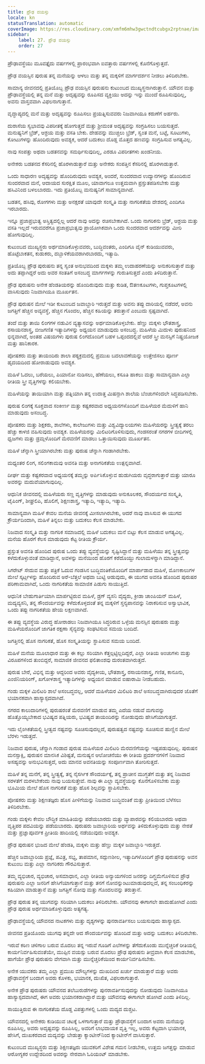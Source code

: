 ```yaml
---
title: ಪ್ರೌಢ ವಯಸ್ಸು
locale: kn
statusTranslation: automatic
coverImage: https://res.cloudinary.com/xmfm6mhw3gwctndtcubgx2rptnae/image/upload/v1740337243/small_cover_educacion_fundamental_a051170f1c.webp
sidebar:
    label: 27. ಪ್ರೌಢ ವಯಸ್ಸು
    order: 27
---
```

ಪ್ರೌಢಾವಸ್ಥೆಯು ಮೂವತ್ತೈದು ವರ್ಷಗಳಲ್ಲಿ ಪ್ರಾರಂಭವಾಗಿ ಐವತ್ತಾರು ವರ್ಷಗಳಲ್ಲಿ ಕೊನೆಗೊಳ್ಳುತ್ತದೆ.

ಪ್ರೌಢ ವಯಸ್ಸಿನ ಪುರುಷ ತನ್ನ ಮನೆಯನ್ನು ಆಳಲು ಮತ್ತು ತನ್ನ ಮಕ್ಕಳಿಗೆ ಮಾರ್ಗದರ್ಶನ ನೀಡಲು ತಿಳಿದಿರಬೇಕು.

ಸಾಮಾನ್ಯ ಜೀವನದಲ್ಲಿ ಪ್ರತಿಯೊಬ್ಬ ಪ್ರೌಢ ವಯಸ್ಸಿನ ಪುರುಷನು ಕುಟುಂಬದ ಮುಖ್ಯಸ್ಥನಾಗಿರುತ್ತಾನೆ. ಯೌವನ ಮತ್ತು ಪ್ರೌಢಾವಸ್ಥೆಯಲ್ಲಿ ತನ್ನ ಮನೆ ಮತ್ತು ಅದೃಷ್ಟವನ್ನು ರೂಪಿಸದ ವ್ಯಕ್ತಿಯು ಅದನ್ನು ಇನ್ನು ಮುಂದೆ ರೂಪಿಸುವುದಿಲ್ಲ, ಅವನು ವಾಸ್ತವವಾಗಿ ವಿಫಲನಾಗುತ್ತಾನೆ.

ವೃದ್ಧಾಪ್ಯದಲ್ಲಿ ಮನೆ ಮತ್ತು ಅದೃಷ್ಟವನ್ನು ರೂಪಿಸಲು ಪ್ರಯತ್ನಿಸುವವರು ನಿಜವಾಗಿಯೂ ಕರುಣೆಗೆ ಅರ್ಹರು.

ದುರಾಸೆಯ ಸ್ವಭಾವವು ವಿಪರೀತಕ್ಕೆ ಹೋಗುತ್ತದೆ ಮತ್ತು ಶ್ರೀಮಂತ ಅದೃಷ್ಟವನ್ನು ಸಂಗ್ರಹಿಸಲು ಬಯಸುತ್ತದೆ. ಮನುಷ್ಯನಿಗೆ ಬ್ರೆಡ್, ಆಶ್ರಯ ಮತ್ತು ವಸತಿ ಬೇಕು. ದೇಹವನ್ನು ಮುಚ್ಚಲು ಬ್ರೆಡ್, ಸ್ವಂತ ಮನೆ, ಬಟ್ಟೆ, ಸೂಟುಗಳು, ಕೋಟುಗಳನ್ನು ಹೊಂದಿರುವುದು ಅವಶ್ಯಕ, ಆದರೆ ಬದುಕಲು ದೊಡ್ಡ ಮೊತ್ತದ ಹಣವನ್ನು ಸಂಗ್ರಹಿಸುವ ಅಗತ್ಯವಿಲ್ಲ.

ನಾವು ಸಂಪತ್ತು ಅಥವಾ ಬಡತನವನ್ನು ಸಮರ್ಥಿಸುವುದಿಲ್ಲ, ಎರಡೂ ವಿಪರೀತಗಳು ಖಂಡನೀಯ.

ಅನೇಕರು ಬಡತನದ ಕೆಸರಿನಲ್ಲಿ ಹೊರಳಾಡುತ್ತಾರೆ ಮತ್ತು ಅನೇಕರು ಸಂಪತ್ತಿನ ಕೆಸರಿನಲ್ಲಿ ಹೊರಳಾಡುತ್ತಾರೆ.

ಒಂದು ಸಾಧಾರಣ ಅದೃಷ್ಟವನ್ನು ಹೊಂದಿರುವುದು ಅವಶ್ಯಕ, ಅಂದರೆ, ಸುಂದರವಾದ ಉದ್ಯಾನಗಳನ್ನು ಹೊಂದಿರುವ ಸುಂದರವಾದ ಮನೆ, ಆದಾಯದ ಸುರಕ್ಷಿತ ಮೂಲ, ಯಾವಾಗಲೂ ಉತ್ತಮವಾಗಿ ಪ್ರಸ್ತುತಪಡಿಸಬೇಕು ಮತ್ತು ಹಸಿವಿನಿಂದ ಬಳಲಬಾರದು. ಇದು ಪ್ರತಿಯೊಬ್ಬ ಮನುಷ್ಯನಿಗೆ ಸಾಮಾನ್ಯವಾಗಿದೆ.

ಬಡತನ, ಹಸಿವು, ರೋಗಗಳು ಮತ್ತು ಅನಕ್ಷರತೆ ಯಾವುದೇ ಸಂಸ್ಕೃತಿ ಮತ್ತು ನಾಗರಿಕತೆಯ ದೇಶದಲ್ಲಿ ಎಂದಿಗೂ ಇರಬಾರದು.

ಇನ್ನೂ ಪ್ರಜಾಪ್ರಭುತ್ವ ಅಸ್ತಿತ್ವದಲ್ಲಿಲ್ಲ ಆದರೆ ನಾವು ಅದನ್ನು ರಚಿಸಬೇಕಾಗಿದೆ. ಒಂದು ನಾಗರಿಕನು ಬ್ರೆಡ್, ಆಶ್ರಯ ಮತ್ತು ವಸತಿ ಇಲ್ಲದೆ ಇರುವವರೆಗೂ ಪ್ರಜಾಪ್ರಭುತ್ವವು ಪ್ರಾಯೋಗಿಕವಾಗಿ ಒಂದು ಸುಂದರವಾದ ಆದರ್ಶವನ್ನು ಮೀರಿ ಹೋಗುವುದಿಲ್ಲ.

ಕುಟುಂಬದ ಮುಖ್ಯಸ್ಥರು ಅರ್ಥಮಾಡಿಕೊಳ್ಳುವವರು, ಬುದ್ಧಿವಂತರು, ಎಂದಿಗೂ ವೈನ್ ಕುಡಿಯುವವರು, ಹೊಟ್ಟೆಬಾಕತನ, ಕುಡುಕರು, ದಬ್ಬಾಳಿಕೆಯವರಾಗಿರಬಾರದು, ಇತ್ಯಾದಿ.

ಪ್ರತಿಯೊಬ್ಬ ಪ್ರೌಢ ಪುರುಷನು ತನ್ನ ಸ್ವಂತ ಅನುಭವದಿಂದ ಮಕ್ಕಳು ತಮ್ಮ ಉದಾಹರಣೆಯನ್ನು ಅನುಕರಿಸುತ್ತಾರೆ ಮತ್ತು ಅದು ತಪ್ಪಾಗಿದ್ದರೆ ಅದು ಅವರ ಸಂತತಿಗೆ ಅಸಂಬದ್ಧ ಮಾರ್ಗಗಳನ್ನು ಗುರುತಿಸುತ್ತದೆ ಎಂದು ತಿಳಿದಿರುತ್ತಾನೆ.

ಪ್ರೌಢ ಪುರುಷನು ಅನೇಕ ಹೆಂಡತಿಯರನ್ನು ಹೊಂದಿರುವುದು ಮತ್ತು ಕುಡಿತ, ಔತಣಕೂಟಗಳು, ಗುಪ್ತಕೂಟಗಳಲ್ಲಿ ವಾಸಿಸುವುದು ನಿಜವಾಗಿಯೂ ಮೂರ್ಖತನ.

ಪ್ರೌಢ ಪುರುಷನ ಮೇಲೆ ಇಡೀ ಕುಟುಂಬದ ಜವಾಬ್ದಾರಿ ಇರುತ್ತದೆ ಮತ್ತು ಅವನು ತಪ್ಪು ದಾರಿಯಲ್ಲಿ ನಡೆದರೆ, ಅವನು ಜಗತ್ತಿಗೆ ಹೆಚ್ಚಿನ ಅವ್ಯವಸ್ಥೆ, ಹೆಚ್ಚಿನ ಗೊಂದಲ, ಹೆಚ್ಚಿನ ಕಹಿಯನ್ನು ತರುತ್ತಾನೆ ಎಂಬುದು ಸ್ಪಷ್ಟವಾಗಿದೆ.

ತಂದೆ ಮತ್ತು ತಾಯಿ ಲಿಂಗಗಳ ನಡುವಿನ ವ್ಯತ್ಯಾಸವನ್ನು ಅರ್ಥಮಾಡಿಕೊಳ್ಳಬೇಕು. ಹೆಣ್ಣು ಮಕ್ಕಳು ಭೌತಶಾಸ್ತ್ರ, ರಸಾಯನಶಾಸ್ತ್ರ, ಬೀಜಗಣಿತ ಇತ್ಯಾದಿಗಳನ್ನು ಅಧ್ಯಯನ ಮಾಡುವುದು ಅಸಂಬದ್ಧ. ಮಹಿಳೆಯ ಮಿದುಳು ಪುರುಷನಿಂದ ಭಿನ್ನವಾಗಿದೆ, ಅಂತಹ ವಿಷಯಗಳು ಪುರುಷ ಲಿಂಗದೊಂದಿಗೆ ಬಹಳ ಒಪ್ಪಂದದಲ್ಲಿವೆ ಆದರೆ ಸ್ತ್ರೀ ಮನಸ್ಸಿಗೆ ನಿಷ್ಪ್ರಯೋಜಕ ಮತ್ತು ಹಾನಿಕಾರಕ.

ಪೋಷಕರು ಮತ್ತು ತಾಯಂದಿರು ಶಾಲಾ ಪಠ್ಯಕ್ರಮದಲ್ಲಿ ಪ್ರಮುಖ ಬದಲಾವಣೆಯನ್ನು ಉತ್ತೇಜಿಸಲು ಪೂರ್ಣ ಹೃದಯದಿಂದ ಹೋರಾಡುವುದು ಅವಶ್ಯಕ.

ಮಹಿಳೆ ಓದಲು, ಬರೆಯಲು, ಪಿಯಾನೋ ನುಡಿಸಲು, ಹೆಣೆಯಲು, ಕಸೂತಿ ಹಾಕಲು ಮತ್ತು ಸಾಮಾನ್ಯವಾಗಿ ಎಲ್ಲಾ ರೀತಿಯ ಸ್ತ್ರೀ ವೃತ್ತಿಗಳನ್ನು ಕಲಿಯಬೇಕು.

ಮಹಿಳೆಯನ್ನು ತಾಯಿಯಾಗಿ ಮತ್ತು ಪತ್ನಿಯಾಗಿ ತನ್ನ ಉದಾತ್ತ ಮಿಷನ್ಗಾಗಿ ಶಾಲೆಯ ಬೆಂಚುಗಳಿಂದಲೇ ಸಿದ್ಧಪಡಿಸಬೇಕು.

ಪುರುಷ ಲಿಂಗಕ್ಕೆ ಸೂಕ್ತವಾದ ಸಂಕೀರ್ಣ ಮತ್ತು ಕಷ್ಟಕರವಾದ ಅಧ್ಯಯನಗಳೊಂದಿಗೆ ಮಹಿಳೆಯರ ಮೆದುಳಿಗೆ ಹಾನಿ ಮಾಡುವುದು ಅಸಂಬದ್ಧ.

ಪೋಷಕರು ಮತ್ತು ಶಿಕ್ಷಕರು, ಶಾಲೆಗಳು, ಕಾಲೇಜುಗಳು ಮತ್ತು ವಿಶ್ವವಿದ್ಯಾಲಯಗಳು ಮಹಿಳೆಯರನ್ನು ಸ್ತ್ರೀತ್ವಕ್ಕೆ ತರಲು ಹೆಚ್ಚು ಕಾಳಜಿ ವಹಿಸುವುದು ಅವಶ್ಯಕ. ಮಹಿಳೆಯರನ್ನು ಮಿಲಿಟರಿಗೊಳಿಸುವುದು, ಗಂಡಸರಂತೆ ನಗರಗಳ ಬೀದಿಗಳಲ್ಲಿ ಧ್ವಜಗಳು ಮತ್ತು ಡ್ರಮ್ಗಳೊಂದಿಗೆ ಮೆರವಣಿಗೆ ಮಾಡಲು ಒತ್ತಾಯಿಸುವುದು ಮೂರ್ಖತನ.

ಮಹಿಳೆ ಚೆನ್ನಾಗಿ ಸ್ತ್ರೀಯಾಗಿರಬೇಕು ಮತ್ತು ಪುರುಷ ಚೆನ್ನಾಗಿ ಗಂಡಾಗಿರಬೇಕು.

ಮಧ್ಯಂತರ ಲಿಂಗ, ಸಲಿಂಗಕಾಮವು ಅವನತಿ ಮತ್ತು ಅನಾಗರಿಕತೆಯ ಉತ್ಪನ್ನವಾಗಿದೆ.

ದೀರ್ಘ ಮತ್ತು ಕಷ್ಟಕರವಾದ ಅಧ್ಯಯನಕ್ಕೆ ತಮ್ಮನ್ನು ಅರ್ಪಿಸಿಕೊಳ್ಳುವ ಹುಡುಗಿಯರು ವೃದ್ಧರಾಗುತ್ತಾರೆ ಮತ್ತು ಯಾರೂ ಅವರನ್ನು ಮದುವೆಯಾಗುವುದಿಲ್ಲ.

ಆಧುನಿಕ ಜೀವನದಲ್ಲಿ ಮಹಿಳೆಯರು ಸಣ್ಣ ವೃತ್ತಿಗಳನ್ನು ಮಾಡುವುದು ಅನುಕೂಲಕರ, ಸೌಂದರ್ಯದ ಸಂಸ್ಕೃತಿ, ಟೈಪಿಂಗ್, ಶೀಘ್ರಲಿಪಿ, ಹೊಲಿಗೆ, ಶಿಕ್ಷಣಶಾಸ್ತ್ರ, ಇತ್ಯಾದಿ, ಇತ್ಯಾದಿ, ಇತ್ಯಾದಿ.

ಸಾಮಾನ್ಯವಾಗಿ ಮಹಿಳೆ ಕೇವಲ ಮನೆಯ ಜೀವನಕ್ಕೆ ಮೀಸಲಾಗಿರಬೇಕು, ಆದರೆ ನಾವು ವಾಸಿಸುವ ಈ ಯುಗದ ಕ್ರೌರ್ಯದಿಂದಾಗಿ, ಮಹಿಳೆ ತಿನ್ನಲು ಮತ್ತು ಬದುಕಲು ಕೆಲಸ ಮಾಡಬೇಕು.

ನಿಜವಾದ ಸಂಸ್ಕೃತಿ ಮತ್ತು ನಾಗರಿಕ ಸಮಾಜದಲ್ಲಿ ಮಹಿಳೆ ಬದುಕಲು ಮನೆ ಬಿಟ್ಟು ಕೆಲಸ ಮಾಡುವ ಅಗತ್ಯವಿಲ್ಲ. ಮನೆಯ ಹೊರಗೆ ಕೆಲಸ ಮಾಡುವುದು ಕೆಟ್ಟ ರೀತಿಯ ಕ್ರೌರ್ಯ.

ಪ್ರಸ್ತುತ ಅವನತಿ ಹೊಂದಿದ ಪುರುಷ ಒಂದು ತಪ್ಪು ವ್ಯವಸ್ಥೆಯನ್ನು ಸೃಷ್ಟಿಸಿದ್ದಾನೆ ಮತ್ತು ಮಹಿಳೆಯು ತನ್ನ ಸ್ತ್ರೀತ್ವವನ್ನು ಕಳೆದುಕೊಳ್ಳುವಂತೆ ಮಾಡಿದ್ದಾನೆ, ಅವಳನ್ನು ಮನೆಯಿಂದ ಹೊರಗೆ ಕರೆದೊಯ್ದು ಗುಲಾಮಳನ್ನಾಗಿ ಮಾಡಿದ್ದಾನೆ.

ಸಿಗರೇಟ್ ಸೇದುವ ಮತ್ತು ಪತ್ರಿಕೆ ಓದುವ ಗಂಡಸಿನ ಬುದ್ಧಿವಂತಿಕೆಯೊಂದಿಗೆ ಮಾರ್ಪಾಡಾದ ಮಹಿಳೆ, ಮೊಣಕಾಲುಗಳ ಮೇಲೆ ಸ್ಕರ್ಟ್ಗಳನ್ನು ಹೊಂದಿರುವ ಅರೆ-ಬೆತ್ತಲೆ ಅಥವಾ ಬುಟ್ಟಿ ಆಡುವುದು, ಈ ಯುಗದ ಅವನತಿ ಹೊಂದಿದ ಪುರುಷರ ಪರಿಣಾಮವಾಗಿದೆ, ಒಂದು ನಾಗರಿಕತೆಯ ಸಾಮಾಜಿಕ ಪಿಡುಗು ಸಾಯುತ್ತಿದೆ.

ಆಧುನಿಕ ಬೇಹುಗಾರ್ತಿಯಾಗಿ ಮಾರ್ಪಟ್ಟಿರುವ ಮಹಿಳೆ, ಡ್ರಗ್ ವ್ಯಸನಿ ವೈದ್ಯರು, ಕ್ರೀಡಾ ಚಾಂಪಿಯನ್ ಮಹಿಳೆ, ಮದ್ಯವ್ಯಸನಿ, ತನ್ನ ಸೌಂದರ್ಯವನ್ನು ಕಳೆದುಕೊಳ್ಳದಂತೆ ತನ್ನ ಮಕ್ಕಳಿಗೆ ಸ್ತನ್ಯಪಾನವನ್ನು ನಿರಾಕರಿಸುವ ಅಸ್ವಾಭಾವಿಕ, ಒಂದು ತಪ್ಪು ನಾಗರಿಕತೆಯ ಹೇಯ ಲಕ್ಷಣವಾಗಿದೆ.

ಈ ತಪ್ಪು ವ್ಯವಸ್ಥೆಯ ವಿರುದ್ಧ ಹೋರಾಡಲು ನಿಜವಾಗಿಯೂ ಸಿದ್ಧರಿರುವ ಒಳ್ಳೆಯ ಮನಸ್ಸಿನ ಪುರುಷರು ಮತ್ತು ಮಹಿಳೆಯರೊಂದಿಗೆ ಜಾಗತಿಕ ರಕ್ಷಣಾ ಸೈನ್ಯವನ್ನು ಸಂಘಟಿಸುವ ಸಮಯ ಬಂದಿದೆ.

ಜಗತ್ತಿನಲ್ಲಿ ಹೊಸ ನಾಗರಿಕತೆ, ಹೊಸ ಸಂಸ್ಕೃತಿಯನ್ನು ಸ್ಥಾಪಿಸುವ ಸಮಯ ಬಂದಿದೆ.

ಮಹಿಳೆ ಮನೆಯ ಮೂಲಾಧಾರ ಮತ್ತು ಈ ಕಲ್ಲು ಸರಿಯಾಗಿ ಕೆತ್ತಲ್ಪಟ್ಟಿಲ್ಲದಿದ್ದರೆ, ಎಲ್ಲಾ ರೀತಿಯ ಅಂಚುಗಳು ಮತ್ತು ವಿರೂಪಗಳಿಂದ ತುಂಬಿದ್ದರೆ, ಸಾಮಾಜಿಕ ಜೀವನದ ಫಲಿತಾಂಶವು ದುರಂತವಾಗಿರುತ್ತದೆ.

ಪುರುಷ ಬೇರೆ, ವಿಭಿನ್ನ ಮತ್ತು ಆದ್ದರಿಂದ ಅವರು ವೈದ್ಯಕೀಯ, ಭೌತಶಾಸ್ತ್ರ, ರಸಾಯನಶಾಸ್ತ್ರ, ಗಣಿತ, ಕಾನೂನು, ಎಂಜಿನಿಯರಿಂಗ್, ಖಗೋಳಶಾಸ್ತ್ರ ಇತ್ಯಾದಿಗಳನ್ನು ಅಧ್ಯಯನ ಮಾಡುವ ಐಷಾರಾಮಿ ನೀಡಬಹುದು.

ಗಂಡು ಮಕ್ಕಳ ಮಿಲಿಟರಿ ಶಾಲೆ ಅಸಂಬದ್ಧವಲ್ಲ, ಆದರೆ ಮಹಿಳೆಯರ ಮಿಲಿಟರಿ ಶಾಲೆ ಅಸಂಬದ್ಧವಾಗಿರುವುದರ ಜೊತೆಗೆ ಭಯಾನಕವಾಗಿ ಹಾಸ್ಯಾಸ್ಪದವಾಗಿದೆ.

ನಗರದ ಕಾಲುದಾರಿಗಳಲ್ಲಿ ಪುರುಷರಂತೆ ಮೆರವಣಿಗೆ ಮಾಡುವ ತಮ್ಮ ಎದೆಯ ನಡುವೆ ಮಗುವನ್ನು ಹೊತ್ತೊಯ್ಯಬೇಕಾದ ಭವಿಷ್ಯದ ಪತ್ನಿಯರು, ಭವಿಷ್ಯದ ತಾಯಂದಿರನ್ನು ನೋಡುವುದು ಹೇಸಿಗೆಯಾಗುತ್ತದೆ.

ಇದು ಲೈಂಗಿಕತೆಯಲ್ಲಿ ಸ್ತ್ರೀತ್ವದ ನಷ್ಟವನ್ನು ಸೂಚಿಸುವುದಲ್ಲದೆ, ಪುರುಷತ್ವದ ನಷ್ಟವನ್ನು ಸೂಚಿಸುವ ಹುಣ್ಣಿನ ಮೇಲೆ ಬೆರಳು ಇಡುತ್ತದೆ.

ನಿಜವಾದ ಪುರುಷ, ಚೆನ್ನಾಗಿ ಗಂಡಾದ ಪುರುಷ ಮಹಿಳೆಯರ ಮಿಲಿಟರಿ ಮೆರವಣಿಗೆಯನ್ನು ಇಷ್ಟಪಡುವುದಿಲ್ಲ. ಪುರುಷನ ಮನಸ್ಸಾಕ್ಷಿ, ಪುರುಷನ ಮಾನಸಿಕ ವಿಶಿಷ್ಟತೆ, ಮನುಷ್ಯನ ಆಲೋಚನೆಯು ಈ ರೀತಿಯ ಪ್ರದರ್ಶನಗಳಿಗೆ ನಿಜವಾದ ಅಸಹ್ಯವನ್ನು ಅನುಭವಿಸುತ್ತದೆ, ಅದು ಮಾನವ ಅವನತಿಯನ್ನು ಸಂಪೂರ್ಣವಾಗಿ ತೋರಿಸುತ್ತದೆ.

ಮಹಿಳೆ ತನ್ನ ಮನೆಗೆ, ತನ್ನ ಸ್ತ್ರೀತ್ವಕ್ಕೆ, ತನ್ನ ನೈಸರ್ಗಿಕ ಸೌಂದರ್ಯಕ್ಕೆ, ತನ್ನ ಪ್ರಾಚೀನ ಮುಗ್ಧತೆಗೆ ಮತ್ತು ತನ್ನ ನಿಜವಾದ ಸರಳತೆಗೆ ಮರಳಬೇಕೆಂದು ನಾವು ಬಯಸುತ್ತೇವೆ. ನಾವು ಈ ಎಲ್ಲಾ ವ್ಯವಸ್ಥೆಯನ್ನು ಕೊನೆಗೊಳಿಸಬೇಕು ಮತ್ತು ಭೂಮಿಯ ಮೇಲೆ ಹೊಸ ನಾಗರಿಕತೆ ಮತ್ತು ಹೊಸ ಶಿಲ್ಪವನ್ನು ಸ್ಥಾಪಿಸಬೇಕು.

ಪೋಷಕರು ಮತ್ತು ಶಿಕ್ಷಣತಜ್ಞರು ಹೊಸ ಪೀಳಿಗೆಯನ್ನು ನಿಜವಾದ ಬುದ್ಧಿವಂತಿಕೆ ಮತ್ತು ಪ್ರೀತಿಯಿಂದ ಬೆಳೆಸಲು ತಿಳಿದಿರಬೇಕು.

ಗಂಡು ಮಕ್ಕಳು ಕೇವಲ ಬೌದ್ಧಿಕ ಮಾಹಿತಿಯನ್ನು ಪಡೆಯಬಾರದು ಮತ್ತು ವ್ಯಾಪಾರವನ್ನು ಕಲಿಯಬಾರದು ಅಥವಾ ವೃತ್ತಿಪರ ಪದವಿಯನ್ನು ಪಡೆಯಬಾರದು. ಪುರುಷರು ಜವಾಬ್ದಾರಿಯ ಅರ್ಥವನ್ನು ತಿಳಿದುಕೊಳ್ಳುವುದು ಮತ್ತು ನೇರತೆ ಮತ್ತು ಪ್ರಜ್ಞಾಪೂರ್ವಕ ಪ್ರೀತಿಯ ಹಾದಿಯಲ್ಲಿ ನಡೆಯುವುದು ಅವಶ್ಯಕ.

ಪ್ರೌಢ ಪುರುಷನ ಭುಜದ ಮೇಲೆ ಹೆಂಡತಿ, ಮಕ್ಕಳು ಮತ್ತು ಹೆಣ್ಣು ಮಕ್ಕಳ ಜವಾಬ್ದಾರಿ ಇರುತ್ತದೆ.

ಹೆಚ್ಚಿನ ಜವಾಬ್ದಾರಿಯ ಪ್ರಜ್ಞೆ, ಪವಿತ್ರ, ಸಭ್ಯ, ತಾಪಮಾನ, ಸದ್ಗುಣಶೀಲ, ಇತ್ಯಾದಿಗಳೊಂದಿಗೆ ಪ್ರೌಢ ಪುರುಷನನ್ನು ಅವನ ಕುಟುಂಬ ಮತ್ತು ಎಲ್ಲಾ ನಾಗರಿಕರು ಗೌರವಿಸುತ್ತಾರೆ.

ತಮ್ಮ ವ್ಯಭಿಚಾರ, ವ್ಯಭಿಚಾರ, ಅಸಮಾಧಾನ, ಎಲ್ಲಾ ರೀತಿಯ ಅನ್ಯಾಯಗಳಿಂದ ಜನರನ್ನು ದಿಗ್ಭ್ರಮೆಗೊಳಿಸುವ ಪ್ರೌಢ ಪುರುಷನು ಎಲ್ಲಾ ಜನರಿಗೆ ಹೇಸಿಗೆಯಾಗುತ್ತಾನೆ ಮತ್ತು ತನಗೆ ನೋವನ್ನುಂಟುಮಾಡುವುದಲ್ಲದೆ, ತನ್ನ ಸಂಬಂಧಿಕರನ್ನು ಕಹಿಯಾಗಿ ಮಾಡುತ್ತಾನೆ ಮತ್ತು ಜಗತ್ತಿಗೆ ನೋವು ಮತ್ತು ಗೊಂದಲವನ್ನು ತರುತ್ತಾನೆ.

ಪ್ರೌಢ ಪುರುಷ ತನ್ನ ಯುಗವನ್ನು ಸರಿಯಾಗಿ ಬದುಕಲು ತಿಳಿದಿರಬೇಕು. ಯೌವನವು ಈಗಾಗಲೇ ಹಾದುಹೋಗಿದೆ ಎಂದು ಪ್ರೌಢ ಪುರುಷ ಅರ್ಥಮಾಡಿಕೊಳ್ಳುವುದು ಅತ್ಯಗತ್ಯ.

ಪ್ರೌಢಾವಸ್ಥೆಯಲ್ಲಿ ಯೌವನದ ನಾಟಕಗಳು ಮತ್ತು ದೃಶ್ಯಗಳನ್ನು ಪುನರಾವರ್ತಿಸಲು ಬಯಸುವುದು ಹಾಸ್ಯಾಸ್ಪದ.

ಜೀವನದ ಪ್ರತಿಯೊಂದು ಯುಗವು ತನ್ನದೇ ಆದ ಸೌಂದರ್ಯವನ್ನು ಹೊಂದಿದೆ ಮತ್ತು ಅದನ್ನು ಬದುಕಲು ತಿಳಿದಿರಬೇಕು.

ಇರುವೆ ಕಠಿಣ ಚಳಿಗಾಲ ಬರುವ ಮೊದಲು ತನ್ನ ಇರುವೆ ಗೂಡಿಗೆ ಎಲೆಗಳನ್ನು ತೆಗೆದುಕೊಂಡು ಮುನ್ನೆಚ್ಚರಿಕೆ ರೀತಿಯಲ್ಲಿ ಕಾರ್ಯನಿರ್ವಹಿಸುವಂತೆಯೇ, ಮುಪ್ಪಿನ ವಯಸ್ಸು ಬರುವ ಮೊದಲು ಪ್ರೌಢ ಪುರುಷನು ತೀವ್ರವಾಗಿ ಕೆಲಸ ಮಾಡಬೇಕು, ಹಾಗೆಯೇ ಪ್ರೌಢ ಪುರುಷನು ವೇಗವಾಗಿ ಮತ್ತು ಮುನ್ನೆಚ್ಚರಿಕೆಯಿಂದ ಕಾರ್ಯನಿರ್ವಹಿಸಬೇಕು.

ಅನೇಕ ಯುವಕರು ತಮ್ಮ ಎಲ್ಲಾ ಪ್ರಮುಖ ಮೌಲ್ಯಗಳನ್ನು ದುಃಖದಿಂದ ಖರ್ಚು ಮಾಡುತ್ತಾರೆ ಮತ್ತು ಅವರು ಪ್ರೌಢಾವಸ್ಥೆಗೆ ಬಂದಾಗ ಅವರು ಕೊಳಕು, ಭಯಾನಕ, ದುಃಖಿತ, ವಿಫಲರಾಗುತ್ತಾರೆ.

ಅನೇಕ ಪ್ರೌಢ ಪುರುಷರು ಯೌವನದ ತಲೆಬುರುಡೆಗಳನ್ನು ಪುನರಾವರ್ತಿಸುವುದನ್ನು ನೋಡುವುದು ನಿಜವಾಗಿಯೂ ಹಾಸ್ಯಾಸ್ಪದವಾಗಿದೆ, ಈಗ ಅವರು ಭಯಾನಕರಾಗಿದ್ದಾರೆ ಮತ್ತು ಯೌವನವು ಈಗಾಗಲೇ ಹೋಗಿದೆ ಎಂದು ತಿಳಿದಿಲ್ಲ.

ಸಾಯುತ್ತಿರುವ ಈ ನಾಗರಿಕತೆಯ ದೊಡ್ಡ ವಿಪತ್ತುಗಳಲ್ಲಿ ಒಂದು ಮದ್ಯದ ದುಶ್ಚಟ.

ಯೌವನದಲ್ಲಿ ಅನೇಕರು ಕುಡಿಯುವ ಚಟಕ್ಕೆ ಒಳಗಾಗುತ್ತಾರೆ ಮತ್ತು ಪ್ರೌಢಾವಸ್ಥೆಗೆ ಬಂದಾಗ ಅವರು ಮನೆಯನ್ನು ರೂಪಿಸಿಲ್ಲ, ಅವರು ಅದೃಷ್ಟವನ್ನು ರೂಪಿಸಿಲ್ಲ, ಅವರಿಗೆ ಲಾಭದಾಯಕ ವೃತ್ತಿ ಇಲ್ಲ, ಅವರು ಕೆಟ್ಟದಾಗಿ ಭಯಾನಕ, ಹೇಸಿಗೆ, ದುಃಖಕರವಾದ ಮದ್ಯವನ್ನು ಬೇಡುತ್ತಾ ಕ್ಯಾಂಟೀನ್‌ನಿಂದ ಕ್ಯಾಂಟೀನ್‌ಗೆ ವಾಸಿಸುತ್ತಾರೆ.

ಕುಟುಂಬದ ಮುಖ್ಯಸ್ಥರು ಮತ್ತು ಶಿಕ್ಷಣತಜ್ಞರು ಯುವಕರಿಗೆ ವಿಶೇಷ ಗಮನ ನೀಡಬೇಕು, ಉತ್ತಮ ಜಗತ್ತನ್ನು ಮಾಡುವ ಆರೋಗ್ಯಕರ ಉದ್ದೇಶದಿಂದ ಅವರನ್ನು ನೇರವಾಗಿ ಓರಿಯಂಟ್ ಮಾಡಬೇಕು.
